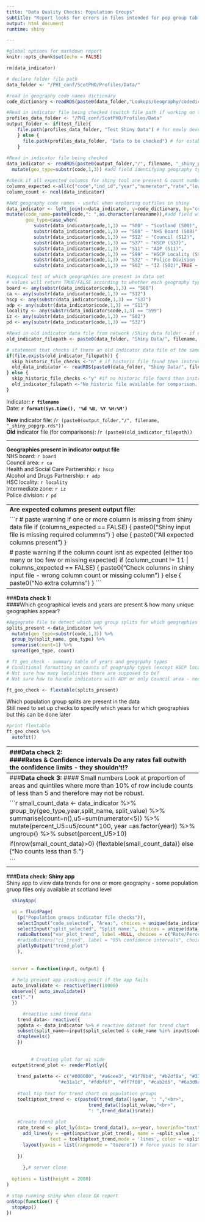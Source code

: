 ```yaml
---
title: "Data Quality Checks: Population Groups"
subtitle: "Report looks for errors in files intended for pop group tab of ScotPHO profiles tool"
output: html_document
runtime: shiny

---
```


```r
#global options for markdown report
knitr::opts_chunk$set(echo = FALSE)
```

```r

rm(data_indicator)

# declare folder file path 
data_folder <- "/PHI_conf/ScotPHO/Profiles/Data/"

#read in geography code names dictionary
code_dictionary <-readRDS(paste0(data_folder,"Lookups/Geography/codedictionary.rds")) 

#Read in indicator file being checked (switch file path if working on test in
profiles_data_folder <- "/PHI_conf/ScotPHO/Profiles/Data"
output_folder <- if(test_file){
    file.path(profiles_data_folder, "Test Shiny Data") # for newly developed indicators that have never been in the profiles tool
    } else {
      file.path(profiles_data_folder, "Data to be checked") # for established indicators already in the profiles tool 
    }
  
#Read in indicator file being checked
data_indicator <- readRDS(paste0(output_folder,"/", filename, "_shiny_popgrp.rds")) %>%
  mutate(geo_type=substr(code,1,3)) #add field identifying geography type

#check if all expected columns for shiny tool are present & count number of columns present
columns_expected <-all(c("code","ind_id","year","numerator","rate","lowci","upci","def_period","trend_axis","split_value","split_name") %in% colnames(data_indicator))
column_count <- ncol(data_indicator)

#Add geography code names - useful when exploring outfiles in shiny
data_indicator <- left_join(x=data_indicator, y=code_dictionary, by="code") %>% 
mutate(code_name=paste0(code,": ",as.character(areaname)),#add field with geography code & name to ease identification
       geo_type=case_when(
          substr(data_indicator$code,1,3) == "S00" ~ "Scotland (S00)",
          substr(data_indicator$code,1,3) == "S08" ~ "NHS Board (S08)",
          substr(data_indicator$code,1,3) == "S12" ~ "Council (S12)",
          substr(data_indicator$code,1,3) == "S37" ~ "HSCP (S37)",
          substr(data_indicator$code,1,3) == "S11" ~ "ADP (S11)",
          substr(data_indicator$code,1,3) == "S99" ~ "HSCP Locality (S99)",
          substr(data_indicator$code,1,3) == "S32" ~ "Police Division (S32)",
          substr(data_indicator$code,1,3) == "S02" ~ "IZ (S02)",TRUE ~ "other")) 

#Logical test of which geographies are present in data set
# values will return TRUE/FALSE according to whether each geography type is present
board <- any(substr(data_indicator$code,1,3) == "S08") 
ca <- any(substr(data_indicator$code,1,3) == "S12")
hscp <- any(substr(data_indicator$code,1,3) == "S37")
adp <- any(substr(data_indicator$code,1,3) == "S11")
locality <- any(substr(data_indicator$code,1,3) == "S99")
iz <- any(substr(data_indicator$code,1,3) == "S02")
pd <- any(substr(data_indicator$code,1,3) == "S32")

#Read in old indicator data file from network /Shiny data folder - if one exists (new indicators won't have a historic file)
old_indicator_filepath <- paste0(data_folder, "Shiny Data/", filename, "_shiny_popgrp.rds") #create value which is file path to old file

# statement that checks if there an old indicator data file of the same name exists in Shiny data folder 
if(file.exists(old_indicator_filepath)) {
  skip_historic_file_checks <-"n" # if historic file found then instruct this report not to skip over thse checks
  old_data_indicator <- readRDS(paste0(data_folder, "Shiny Data/", filename, "_shiny_popgrp.rds")) #read in file if one exists
} else {
  skip_historic_file_checks <-"y" #if no historic file found then instruct this report to skip over some of the checks
  old_indicator_filepath <-"No historic file available for comparison. Check filename spelling or 'shiny data' network folder if you were expecting a comparison" #if no historic file exists set value to no file available
}

```


Indicator:  **`r filename`** <br>
Date:  **`r format(Sys.time(), '%d %B, %Y %H:%M')`** <br>

**New** indicator file:  /`r (paste0(output_folder,"/", filename, "_shiny_popgrp.rds"))`<br>
**Old** indicator file (for comparisons):  /`r (paste0(old_indicator_filepath)) `<br>

-----------------------------------------------------------------------------------

**Geographies present in indicator output file** <br>
NHS board: `r board` <br>
Council area: `r ca` <br>
Health and Social Care Partnership: `r hscp` <br>
Alcohol and Drugs Partnership: `r adp`<br>
HSC locality: `r locality`<br>
Intermediate zone: `r iz` <br>
Police division: `r pd` <br>

-----------------------------------------------------------------------------------
**Are expected columns present output file:**

```r

# paste warning if one or more column is missing from shiny data file
if (columns_expected == FALSE) {
    paste0("Shiny input file is missing required colummns")
} else {
    paste0("All expected columns present")
}
  
# paste warning if the column count isnt as expected (either too many or too few or missing expected)
if (column_count != 11 | columns_expected == FALSE) {
    paste0("Check columns in shiny input file - wrong column count or missing column")
} else {
    paste0("No extra columns")
}
```  

------------------------------------------------------------------------------------

###**Data check 1:**
<br>
####Which geographical levels and years are present & how many unique geographies appear?

```r
#Aggegrate file to detect which pop group splits for which geographies are present.
splits_present <-data_indicator %>%
  mutate(geo_type=substr(code,1,3)) %>%
  group_by(split_name, geo_type) %>%
  summarise(count=1) %>%
  spread(geo_type, count)

# ft_geo_check - summary table of years and geogrpahy types
# Conditional formatting on counts of geography types (except HSCP locality)
# Not sure how many localities there are supposed to be?
# Not sure how to handle indicators with ADP or only Council area - need to think about this...

ft_geo_check <- flextable(splits_present)


```  
Which population group splits are present in the data<br>
Still need to set up checks to specify which years for which geographies but this can be done later

```r

#print flextable
ft_geo_check %>%
  autofit()

```

------------------------------------------------------------------------------------  
###**Data check 2:**
<br>
####Rates & Confidence intervals
Do any rates fall outwith the confidence limits - they shouldn't!?

```r
# Check no rates/percentages sit outside of CI range  
 confidence_check <- data_indicator %>% 
  mutate(ci_error = ifelse(rate<lowci | rate>upci, TRUE, FALSE)) %>%
  summarise(ci_error_total = sum(ci_error, na.rm = TRUE))

```

```r
ifelse(confidence_check$ci_error_total == 0, "No rates outwith confidence limits :-)",
"Uh-oh looks like there are some rates outwith confidence limits :(")

```

---------------------------------------------------------------------------------
###**Data check 3:**
#### Small numbers
Look at proportion of areas and quintiles where more than 10% of row include counts of less than 5 and therefore may not be robust. 

```r
small_count_data <- data_indicator  %>% 
  group_by(geo_type,year,split_name, split_value) %>%
  summarise(count=n(),u5=sum(numerator<5)) %>%
  mutate(percent_U5=u5/count*100,
         year =as.factor(year)) %>%
  ungroup() %>%
  subset(percent_U5>10)

if(nrow(small_count_data)>0) {flextable(small_count_data)} else {"No counts less than 5."}


```

-------------------------------------------------------------------------------

###**Data check: Shiny app**
<br>
Shiny app to view data trends for one or more geography - some population gruop files only available at scotland level

```r

  shinyApp(

  ui = fluidPage(
    (p("Population groups indicator file checks")),
    selectInput("code_selected", "Area:", choices = unique(data_indicator$code_name),multiple = FALSE, selected="S00000001: Scotland"),
    selectInput("split_selected", "Split name:", choices = unique(data_indicator$split_name),multiple = FALSE),
    radioButtons("var_plot_trend", label =NULL, choices = c("Rate/Percentage"="rate", "Numerator"="numerator")),
    #radioButtons("ci_trend", label = "95% confidence intervals", choices = c("on","off"),selected = "off"), # ignore since not sure it works with multiple data series - conver to highcharter at some point?
    plotlyOutput("trend_plot")
    ),
  
  
  server = function(input, output) {
  
  # help prevent app crashing posit if the app fails  
  auto_invalidate <- reactiveTimer(10000) 
  observe({ auto_invalidate() 
  cat(".") 
  })

      #reactive simd trend data
    trend_data<- reactive({
    pgdata <- data_indicator %>% # reactive dataset for trend chart
    subset(split_name==input$split_selected & code_name %in% input$code_selected) %>%
    droplevels()
    })
  
      
         # Creating plot for ui side
  output$trend_plot <- renderPlotly({
    
    trend_palette <- c("#000000", "#a6cee3", "#1f78b4", "#b2df8a", "#33a02c", "#fb9a99",
                   "#e31a1c", "#fdbf6f", "#ff7f00", "#cab2d6", "#6a3d9a", "#b15928")
    
    #tool tip text for trend chart on population groups
    tooltiptext_trend <- c(paste0(trend_data()$year, ": ","<br>",
                              trend_data()$split_value,"<br>",
                              ": ",trend_data()$rate))
    
    #Create trend plot
    rate_trend <- plot_ly(data= trend_data(), x=~year, hoverinfo="text") %>%
      add_lines(y = ~get(input$var_plot_trend), name = ~split_value , type = 'scatter',
                text = tooltiptext_trend,mode = 'lines', color = ~split_value,  colors = trend_palette) %>%
      layout(yaxis = list(rangemode = "tozero")) # force yaxis to start at zero
  
    })
    
      },# server close
  
  options = list(height = 2000)
)
```

```r
# stop running shiny when close QA report
onStop(function() {
  stopApp()
})
```
